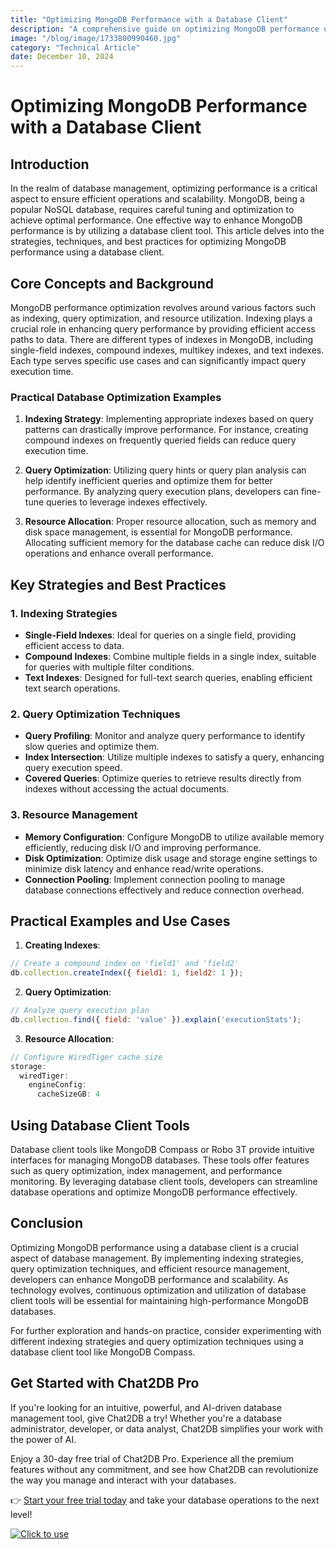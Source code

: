 ```yaml
---
title: "Optimizing MongoDB Performance with a Database Client"
description: "A comprehensive guide on optimizing MongoDB performance using a database client tool."
image: "/blog/image/1733800990460.jpg"
category: "Technical Article"
date: December 10, 2024
---
```


# Optimizing MongoDB Performance with a Database Client


<Authors date="December 10, 2024">
  <Author name="Ethan Clarke" link="https://chat2db.ai" />
</Authors>

## Introduction

In the realm of database management, optimizing performance is a critical aspect to ensure efficient operations and scalability. MongoDB, being a popular NoSQL database, requires careful tuning and optimization to achieve optimal performance. One effective way to enhance MongoDB performance is by utilizing a database client tool. This article delves into the strategies, techniques, and best practices for optimizing MongoDB performance using a database client.

## Core Concepts and Background

MongoDB performance optimization revolves around various factors such as indexing, query optimization, and resource utilization. Indexing plays a crucial role in enhancing query performance by providing efficient access paths to data. There are different types of indexes in MongoDB, including single-field indexes, compound indexes, multikey indexes, and text indexes. Each type serves specific use cases and can significantly impact query execution time.

### Practical Database Optimization Examples

1. **Indexing Strategy**: Implementing appropriate indexes based on query patterns can drastically improve performance. For instance, creating compound indexes on frequently queried fields can reduce query execution time.

2. **Query Optimization**: Utilizing query hints or query plan analysis can help identify inefficient queries and optimize them for better performance. By analyzing query execution plans, developers can fine-tune queries to leverage indexes effectively.

3. **Resource Allocation**: Proper resource allocation, such as memory and disk space management, is essential for MongoDB performance. Allocating sufficient memory for the database cache can reduce disk I/O operations and enhance overall performance.

## Key Strategies and Best Practices

### 1. Indexing Strategies

- **Single-Field Indexes**: Ideal for queries on a single field, providing efficient access to data.
- **Compound Indexes**: Combine multiple fields in a single index, suitable for queries with multiple filter conditions.
- **Text Indexes**: Designed for full-text search queries, enabling efficient text search operations.

### 2. Query Optimization Techniques

- **Query Profiling**: Monitor and analyze query performance to identify slow queries and optimize them.
- **Index Intersection**: Utilize multiple indexes to satisfy a query, enhancing query execution speed.
- **Covered Queries**: Optimize queries to retrieve results directly from indexes without accessing the actual documents.

### 3. Resource Management

- **Memory Configuration**: Configure MongoDB to utilize available memory efficiently, reducing disk I/O and improving performance.
- **Disk Optimization**: Optimize disk usage and storage engine settings to minimize disk latency and enhance read/write operations.
- **Connection Pooling**: Implement connection pooling to manage database connections effectively and reduce connection overhead.

## Practical Examples and Use Cases

1. **Creating Indexes**:

```javascript
// Create a compound index on 'field1' and 'field2'
db.collection.createIndex({ field1: 1, field2: 1 });
```

2. **Query Optimization**:

```javascript
// Analyze query execution plan
db.collection.find({ field: 'value' }).explain('executionStats');
```

3. **Resource Allocation**:

```javascript
// Configure WiredTiger cache size
storage:
  wiredTiger:
    engineConfig:
      cacheSizeGB: 4
```

## Using Database Client Tools

Database client tools like MongoDB Compass or Robo 3T provide intuitive interfaces for managing MongoDB databases. These tools offer features such as query optimization, index management, and performance monitoring. By leveraging database client tools, developers can streamline database operations and optimize MongoDB performance effectively.

## Conclusion

Optimizing MongoDB performance using a database client is a crucial aspect of database management. By implementing indexing strategies, query optimization techniques, and efficient resource management, developers can enhance MongoDB performance and scalability. As technology evolves, continuous optimization and utilization of database client tools will be essential for maintaining high-performance MongoDB databases.

For further exploration and hands-on practice, consider experimenting with different indexing strategies and query optimization techniques using a database client tool like MongoDB Compass.


## Get Started with Chat2DB Pro

If you're looking for an intuitive, powerful, and AI-driven database management tool, give Chat2DB a try! Whether you're a database administrator, developer, or data analyst, Chat2DB simplifies your work with the power of AI.

Enjoy a 30-day free trial of Chat2DB Pro. Experience all the premium features without any commitment, and see how Chat2DB can revolutionize the way you manage and interact with your databases.

👉 [Start your free trial today](https://chat2db.ai/pricing) and take your database operations to the next level!


[![Click to use](/image/blog/bg/chat2db.jpg)](https://chat2db.ai/)
